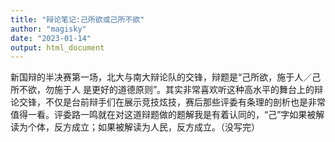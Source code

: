 ```yaml
---
title: "辩论笔记:己所欲或己所不欲"
author: "magisky"
date: "2023-01-14"
output: html_document
---
```


<!--more-->
新国辩的半决赛第一场，北大与南大辩论队的交锋，辩题是“己所欲，施于人／己所不欲，勿施于人 是更好的道德原则”。其实非常喜欢听这种高水平的舞台上的辩论交锋，不仅是台前辩手们在展示竞技炫技，赛后那些评委有条理的剖析也是非常值得一看。评委路一鸣就在对这道辩题做的题解我是有着认同的，“己”字如果被解读为个体，反方成立；如果被解读为人民，反方成立。（没写完）